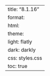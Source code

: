 ---
title: "8.1.16"
format:
    html:
        theme:
            light: flatly
            dark: darkly
        css: styles.css
        toc: true
---
